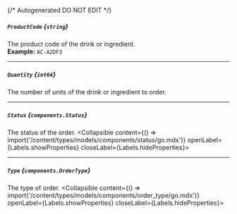 {/* Autogenerated DO NOT EDIT  */}

##### `ProductCode` *{`string`}*
The product code of the drink or ingredient.
<br/>
**Example:** `AC-A2DF3`

---
##### `Quantity` *{`int64`}*
The number of units of the drink or ingredient to order.

---
##### `Status` *{`components.Status`}*
The status of the order.
<Collapsible content={() => import('/content/types/models/components/status/go.mdx')} openLabel={Labels.showProperties} closeLabel={Labels.hideProperties}>
</Collapsible>

---
##### `Type` *{`components.OrderType`}*
The type of order.
<Collapsible content={() => import('/content/types/models/components/order_type/go.mdx')} openLabel={Labels.showProperties} closeLabel={Labels.hideProperties}>
</Collapsible>


